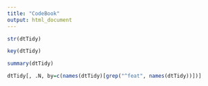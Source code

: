 ```yaml
---
title: "CodeBook"
output: html_document
---
```




```r
str(dtTidy)
```

```r
key(dtTidy)
```

```r
summary(dtTidy)
```

```r
dtTidy[, .N, by=c(names(dtTidy)[grep("^feat", names(dtTidy))])]
```




